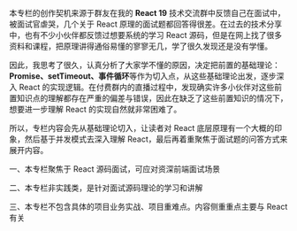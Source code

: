 本专栏的创作契机来源于群友在我的 **React 19** 技术交流群中反馈自己在面试中，被面试官虐哭，几个关于 React 原理的面试题都回答得很差。在过去的技术分享中，也有不少小伙伴都反馈过想要系统的学习 React 源码，但是在网上找了很多资料和课程，把原理讲得通俗易懂的寥寥无几，学了很久发现还是没有学懂。

因此，我思考了很久，认真分析了大家学不懂的原因，决定把前置的基础理论：**Promise、setTimeout、事件循环**等作为切入点，从这些基础理论出发，逐步深入 React 的实现逻辑。在付费群内的直播过程中，发现确实许多小伙伴对这些前置知识点的理解都存在严重的偏差与错误，因此在缺乏了这些前置知识的情况下，想要进一步理解 React 的实现自然就非常困难了。

所以，专栏内容会先从基础理论切入，让读者对 React 底层原理有一个大概的印象，然后基于并发模式去深入理解 React，最后再着重聚焦于面试题的问答方式来展开内容。

一、本专栏聚焦于 React 源码面试，可应对资深前端面试场景

二、本专栏非实践类，是针对面试源码理论的学习和讲解

三、本专栏不包含具体的项目业务实战、项目重难点。内容侧重重点主要与 React 有关